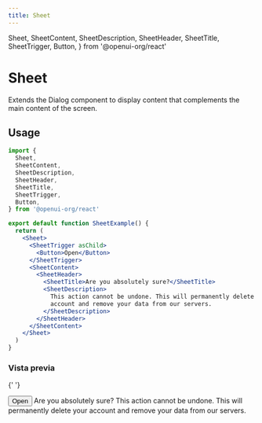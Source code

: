 ```yaml
---
title: Sheet
---
```


  Sheet,
  SheetContent,
  SheetDescription,
  SheetHeader,
  SheetTitle,
  SheetTrigger,
  Button,
} from '@openui-org/react'

# Sheet

Extends the Dialog component to display content that complements the main content of the screen.

## Usage

```jsx
import {
  Sheet,
  SheetContent,
  SheetDescription,
  SheetHeader,
  SheetTitle,
  SheetTrigger,
  Button,
} from '@openui-org/react'

export default function SheetExample() {
  return (
    <Sheet>
      <SheetTrigger asChild>
        <Button>Open</Button>
      </SheetTrigger>
      <SheetContent>
        <SheetHeader>
          <SheetTitle>Are you absolutely sure?</SheetTitle>
          <SheetDescription>
            This action cannot be undone. This will permanently delete your
            account and remove your data from our servers.
          </SheetDescription>
        </SheetHeader>
      </SheetContent>
    </Sheet>
  )
}
```

### Vista previa

<Preview>

{' '}

<Sheet>
  <SheetTrigger asChild>
    <Button>Open</Button>
  </SheetTrigger>
  <SheetContent>
    <SheetHeader>
      <SheetTitle>Are you absolutely sure?</SheetTitle>
      <SheetDescription>
        This action cannot be undone. This will permanently delete your account
        and remove your data from our servers.
      </SheetDescription>
    </SheetHeader>
  </SheetContent>
</Sheet>

</Preview>
